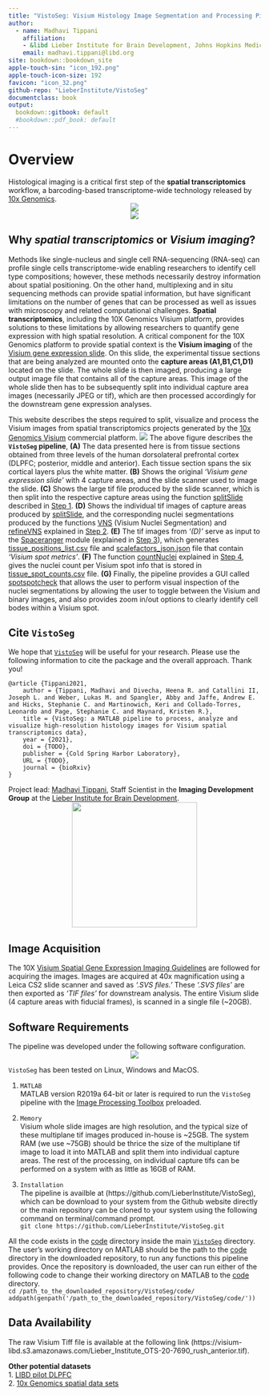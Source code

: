 ```yaml
---
title: "VistoSeg: Visium Histology Image Segmentation and Processing Pipeline"
author:
  - name: Madhavi Tippani
    affiliation:
    - &libd Lieber Institute for Brain Development, Johns Hopkins Medical Campus
    email: madhavi.tippani@libd.org
site: bookdown::bookdown_site
apple-touch-sin: "icon_192.png"
apple-touch-icon-size: 192
favicon: "icon_32.png"
github-repo: "LieberInstitute/VistoSeg"
documentclass: book
output:
  bookdown::gitbook: default
  #bookdown::pdf_book: default
---
```


# Overview {-}

Histological imaging is a critical first step of the **spatial transcriptomics** workflow, a barcoding-based transcriptome-wide technology released by [10x Genomics](https://www.10xgenomics.com).
<center>
![](images/visium_imaging.png) 
</center>
<center>
![](images/visium_spot.png)
</center>

## Why *spatial transcriptomics* or *Visium imaging*? {-}

Methods like single-nucleus and single cell RNA-sequencing (RNA-seq) can profile single cells transcriptome-wide enabling researchers to identify cell type compositions; however, these methods necessarily destroy information about spatial positioning. On the other hand, multiplexing and in situ sequencing methods can provide spatial information, but have significant limitations on the number of genes that can be processed as well as issues with microscopy and related computational challenges. **Spatial transcriptomics**, including the 10X Genomics Visium platform, provides solutions to these limitations by allowing researchers to quantify gene expression with high spatial resolution.  A critical component for the 10X Genomics platform to provide spatial context is the **Visium imaging** of the [Visium gene expression slide](https://www.10xgenomics.com/products/spatial-gene-expression). On this slide, the experimental tissue sections that are being analyzed are mounted onto the **capture areas (A1,B1,C1,D1)** located on the slide. The whole slide is then imaged, producing a large output image file that contains all of the capture areas. This image of the whole slide then has to be subsequently split into individual capture area images (necessarily JPEG or tif), which are then processed accordingly for the downstream gene expression analyses.

This website describes the steps required to split, visualize and process the Visium images from spatial transcriptomics projects generated by the [10x Genomics Visium](https://www.10xgenomics.com/spatial-transcriptomics) commercial platform.
\centering
![](images/VistoSeg.png)
The above figure describes the **`VistoSeg` pipeline**, **(A)** The data presented here is from tissue sections obtained from three levels of the human dorsolateral prefrontal cortex (DLPFC; posterior, middle and anterior). Each tissue section spans the six cortical layers plus the white matter. **(B)** Shows the original *'Visium gene expression slide'* with 4 capture areas, and the slide scanner used to image the slide. **(C)** Shows the large tif file produced by the slide scanner, which is then split into the respective capture areas using the function [splitSlide](https://github.com/LieberInstitute/VistoSeg/blob/main/code/split.m) described in [Step 1](http://research.libd.org/VistoSeg/step-1-split-visium-histology-whole-slide-image-into-individual-capture-area-images.html). **(D)** Shows the individual tif images of capture areas produced by [splitSlide](https://github.com/LieberInstitute/VistoSeg/blob/main/code/split.m), and the corresponding nuclei segmentations produced by the functions [VNS](https://github.com/LieberInstitute/VistoSeg/blob/main/code/VNS.m) (Visium Nuclei Segmentation) and [refineVNS](https://github.com/LieberInstitute/VistoSeg/blob/main/code/refineVNS.m) explained in [Step 2](http://research.libd.org/VistoSeg/step-2-nuclei-segmentation-of-individual-capture-areas-images.html). **(E)** The tif images from *'(D)'* serve as input to the [Spaceranger](https://support.10xgenomics.com/spatial-gene-expression/software/pipelines/latest/using/count) module (explained in [Step 3](https://research.libd.org/VistoSeg/step-3-space-ranger.html)), which generates [tissue_positions_list.csv](https://github.com/LieberInstitute/VistoSeg/blob/main/pipeline_outputs/spaceranger/tissue_positions_list.csv) file and [scalefactors_json.json](https://github.com/LieberInstitute/VistoSeg/blob/main/pipeline_outputs/spaceranger/scalefactors_json.json) file that contain *'Visium spot metrics'*. **(F)** The function [countNuclei](https://github.com/LieberInstitute/VistoSeg/blob/main/code/countNuclei.m) explained in [Step 4](https://research.libd.org/VistoSeg/step-4-gui-to-count-nuclei-in-a-visium-spot.html), gives the nuclei count per Visium spot info that is stored in [tissue_spot_counts.csv](https://github.com/LieberInstitute/VistoSeg/blob/main/pipeline_outputs/spotspotcheck/tissue_spot_counts.csv) file. **(G)** Finally, the pipeline provides a GUI called [spotspotcheck](https://research.libd.org/VistoSeg/step-4-gui-to-count-nuclei-in-a-visium-spot.html#spotspotcheck) that allows the user to perform visual inspection of the nuclei segmentations by allowing the user to toggle between the Visium and binary images, and also provides zoom in/out options to clearly identify cell bodes within a Visium spot.

## Cite `VistoSeg` {-}

We hope that [`VistoSeg`](http://research.libd.org/VistoSeg/) will be useful for your research. Please use the following information to cite the package and the overall approach. Thank you!
```
@article {Tippani2021,
	author = {Tippani, Madhavi and Divecha, Heena R. and Catallini II, Joseph L. and Weber, Lukas M. and Spangler, Abby and Jaffe, Andrew E. and Hicks, Stephanie C. and Martinowich, Keri and Collado-Torres, Leonardo and Page, Stephanie C. and Maynard, Kristen R.},
	title = {VistoSeg: a MATLAB pipeline to process, analyze and visualize high-resolution histology images for Visium spatial transcriptomics data},
	year = {2021},
	doi = {TODO},
	publisher = {Cold Spring Harbor Laboratory},
	URL = {TODO},
	journal = {bioRxiv}
}
```
Project lead: [Madhavi Tippani](https://twitter.com/MadhaviTippani), Staff Scientist in the **Imaging Development Group** at the [Lieber Institute for Brain Development](https://www.libd.org/).
<center>
<img src="http://lcolladotor.github.io/img/LIBD_logo.jpg" width="250px">
</center>

## Image Acquisition {-}

The 10X [Visium Spatial Gene Expression Imaging Guidelines](https://support.10xgenomics.com/spatial-gene-expression/imaging/doc/technical-note-visium-spatial-gene-expression-imaging-guidelines) are followed for acquiring the images. Images are acquired at 40x magnification using a Leica CS2 slide scanner and saved as *'.SVS files.'* These *'.SVS files'* are then exported as *'TIF files'* for downstream analysis. The entire Visium slide (4 capture areas with fiducial frames), is scanned in a single file (~20GB).

## Software Requirements {-}

The pipeline was developed under the following software configuration.
<center>
![](images/Software_Configuration.png)
</center>

`VistoSeg` has been tested on Linux, Windows and MacOS.

1. `MATLAB`  
MATLAB version R2019a 64-bit or later is required to run the `VistoSeg` pipeline with the [Image Processing Toolbox](https://www.mathworks.com/products/image.html) preloaded.
 
2. `Memory`  
Visium whole slide images are high resolution, and the typical size of these multiplane tif images produced in-house is ~25GB. The system RAM (we use ~75GB) should be thrice the size of the multiplane tif image to load it into MATLAB and split them into individual capture areas. The rest of the processing, on individual capture tifs can be performed on a system with as little as 16GB of RAM.

3. `Installation`  
The pipeline is availble at (https://github.com/LieberInstitute/VistoSeg), which can be download to your system from the Github website directly or the main repository can be cloned to your system using the following command on terminal/command prompt.  
              `git clone https://github.com/LieberInstitute/VistoSeg.git`
    
All the code exists in the [code](https://github.com/LieberInstitute/VistoSeg/tree/main/code) directory inside the main [`VistoSeg`](https://github.com/LieberInstitute/VistoSeg) directory. 
The user's working directory on MATLAB should be the path to the [code](https://github.com/LieberInstitute/VistoSeg/tree/main/code) directory in the downloaded repository, to run any functions this pipeline provides. Once the repository is downloaded, the user can run either of the following code to change their working directory on MATLAB to the [code](https://github.com/LieberInstitute/VistoSeg/tree/main/code) directory.  
              `cd /path_to_the_downloaded_repository/VistoSeg/code/` 
              `addpath(genpath('/path_to_the_downloaded_repository/VistoSeg/code/'))`

## Data Availability {-}

The raw Visium Tiff file is available at the following link (https://visium-libd.s3.amazonaws.com/Lieber_Institute_OTS-20-7690_rush_anterior.tif).

**Other potential datasets**  
1. [LIBD pilot DLPFC](https://github.com/LieberInstitute/spatialLIBD#raw-data)   
2. [10x Genomics spatial data sets](https://support.10xgenomics.com/spatial-gene-expression/datasets) 
